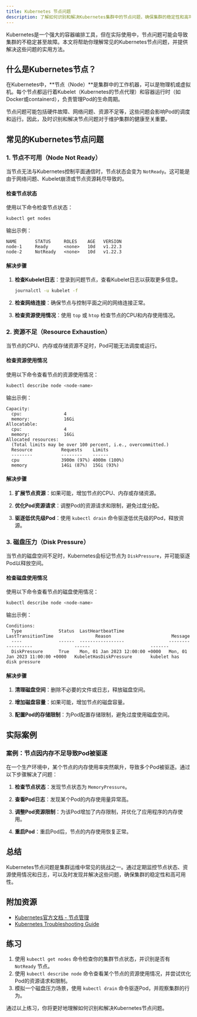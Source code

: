 ```yaml
---
title: Kubernetes 节点问题
description: 了解如何识别和解决Kubernetes集群中的节点问题，确保集群的稳定性和高可用性。
---
```


Kubernetes是一个强大的容器编排工具，但在实际使用中，节点问题可能会导致集群的不稳定甚至故障。本文将帮助你理解常见的Kubernetes节点问题，并提供解决这些问题的实用方法。

## 什么是Kubernetes节点？

在Kubernetes中，**节点（Node）**是集群中的工作机器，可以是物理机或虚拟机。每个节点都运行着Kubelet（Kubernetes的节点代理）和容器运行时（如Docker或containerd），负责管理Pod的生命周期。

节点问题可能包括硬件故障、网络问题、资源不足等，这些问题会影响Pod的调度和运行。因此，及时识别和解决节点问题对于维护集群的健康至关重要。

## 常见的Kubernetes节点问题

### 1. 节点不可用（Node Not Ready）

当节点无法与Kubernetes控制平面通信时，节点状态会变为 `NotReady`。这可能是由于网络问题、Kubelet崩溃或节点资源耗尽导致的。

#### 检查节点状态

使用以下命令检查节点状态：

```bash
kubectl get nodes
```

输出示例：

```
NAME       STATUS     ROLES    AGE   VERSION
node-1     Ready      <none>   10d   v1.22.3
node-2     NotReady   <none>   10d   v1.22.3
```

#### 解决步骤

1. **检查Kubelet日志**：登录到问题节点，查看Kubelet日志以获取更多信息。

   ```bash
   journalctl -u kubelet -f
   ```

2. **检查网络连接**：确保节点与控制平面之间的网络连接正常。

3. **检查资源使用情况**：使用 `top` 或 `htop` 检查节点的CPU和内存使用情况。

### 2. 资源不足（Resource Exhaustion）

当节点的CPU、内存或存储资源不足时，Pod可能无法调度或运行。

#### 检查资源使用情况

使用以下命令查看节点的资源使用情况：

```bash
kubectl describe node <node-name>
```

输出示例：

```
Capacity:
  cpu:                4
  memory:             16Gi
Allocatable:
  cpu:                4
  memory:             16Gi
Allocated resources:
  (Total limits may be over 100 percent, i.e., overcommitted.)
  Resource           Requests    Limits
  --------           --------    ------
  cpu                3900m (97%) 4000m (100%)
  memory             14Gi (87%)  15Gi (93%)
```

#### 解决步骤

1. **扩展节点资源**：如果可能，增加节点的CPU、内存或存储资源。

2. **优化Pod资源请求**：调整Pod的资源请求和限制，避免过度分配。

3. **驱逐低优先级Pod**：使用 `kubectl drain` 命令驱逐低优先级的Pod，释放资源。

### 3. 磁盘压力（Disk Pressure）

当节点的磁盘空间不足时，Kubernetes会标记节点为 `DiskPressure`，并可能驱逐Pod以释放空间。

#### 检查磁盘使用情况

使用以下命令查看节点的磁盘使用情况：

```bash
kubectl describe node <node-name>
```

输出示例：

```
Conditions:
  Type              Status  LastHeartbeatTime                 LastTransitionTime                Reason                       Message
  ----              ------  -----------------                 ------------------                ------                       -------
  DiskPressure      True    Mon, 01 Jan 2023 12:00:00 +0000   Mon, 01 Jan 2023 11:00:00 +0000   KubeletHasDiskPressure       kubelet has disk pressure
```

#### 解决步骤

1. **清理磁盘空间**：删除不必要的文件或日志，释放磁盘空间。

2. **增加磁盘容量**：如果可能，增加节点的磁盘容量。

3. **配置Pod的存储限制**：为Pod配置存储限制，避免过度使用磁盘空间。

## 实际案例

### 案例：节点因内存不足导致Pod被驱逐

在一个生产环境中，某个节点的内存使用率突然飙升，导致多个Pod被驱逐。通过以下步骤解决了问题：

1. **检查节点状态**：发现节点状态为 `MemoryPressure`。

2. **查看Pod日志**：发现某个Pod的内存使用量异常高。

3. **调整Pod资源限制**：为该Pod增加了内存限制，并优化了应用程序的内存使用。

4. **重启Pod**：重启Pod后，节点的内存使用恢复正常。

## 总结

Kubernetes节点问题是集群运维中常见的挑战之一。通过定期监控节点状态、资源使用情况和日志，可以及时发现并解决这些问题，确保集群的稳定性和高可用性。

## 附加资源

- [Kubernetes官方文档 - 节点管理](https://kubernetes.io/docs/concepts/architecture/nodes/)
- [Kubernetes Troubleshooting Guide](https://kubernetes.io/docs/tasks/debug-application-cluster/troubleshooting/)

## 练习

1. 使用 `kubectl get nodes` 命令检查你的集群节点状态，并识别是否有 `NotReady` 节点。
2. 使用 `kubectl describe node` 命令查看某个节点的资源使用情况，并尝试优化Pod的资源请求和限制。
3. 模拟一个磁盘压力场景，使用 `kubectl drain` 命令驱逐Pod，并观察集群的行为。

通过以上练习，你将更好地理解如何识别和解决Kubernetes节点问题。